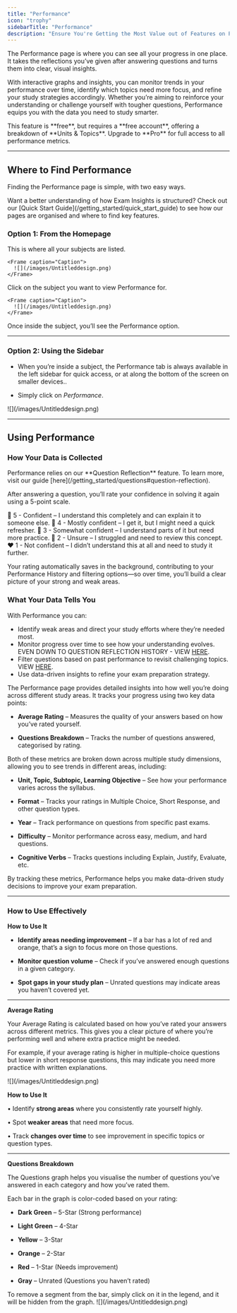 ```yaml
---
title: "Performance"
icon: "trophy"
sidebarTitle: "Performance"
description: "Ensure You're Getting the Most Value out of Features on Performance"
---
```


The Performance page is where you can see all your progress in one place. It takes the reflections you’ve given after answering questions and turns them into clear, visual insights. 

With interactive graphs and insights, you can monitor trends in your performance over time, identify which topics need more focus, and refine your study strategies accordingly. Whether you’re aiming to reinforce your understanding or challenge yourself with tougher questions, Performance equips you with the data you need to study smarter.

<Note>
  This feature is **free**, but requires a **free account**, offering a breakdown of **Units & Topics**. Upgrade to **Pro** for full access to all performance metrics.  
</Note>

***

## Where to Find Performance

Finding the Performance page is simple, with two easy ways.

<Tip>
  Want a better understanding of how Exam Insights is structured? Check out our [Quick Start Guide](/getting_started/quick_start_guide) to see how our pages are organised and where to find key features.
</Tip>

### Option 1: From the Homepage

<Steps>
  <Step title="Go to your Homepage">
    This is where all your subjects are listed.

    <Frame caption="Caption">
      ![](/images/Untitleddesign.png)
    </Frame>
  </Step>

  <Step title="Select a Subject">
    Click on the subject you want to view Performance for.

    <Frame caption="Caption">
      ![](/images/Untitleddesign.png)
    </Frame>
  </Step>

  <Step title="Click Performance">
    Once inside the subject, you’ll see the Performance option.
  </Step>
</Steps>

***

### Option 2: Using the Sidebar

* When you’re inside a subject, the Performance tab is always available in the left sidebar for quick access, or at along the bottom of the screen on smaller devices..

* Simply click on *Performance*.

<Frame caption="Caption">
  ![](/images/Untitleddesign.png)
</Frame>

***

## Using Performance

### How Your Data is Collected

<Tip>
  Performance relies on our **Question Reflection** feature. To learn more, visit our guide [here](/getting_started/questions#question-reflection).  
</Tip>

After answering a question, you’ll rate your confidence in solving it again using a 5-point scale.

💚 5 - Confident – I understand this completely and can explain it to someone else.
💙 4 - Mostly confident – I get it, but I might need a quick refresher.
💛 3 - Somewhat confident – I understand parts of it but need more practice.
🧡 2 - Unsure – I struggled and need to review this concept.
❤️ 1 - Not confident – I didn’t understand this at all and need to study it further.

Your rating automatically saves in the background, contributing to your Performance History and filtering options—so over time, you’ll build a clear picture of your strong and weak areas.


### What Your Data Tells You

With Performance you can:

* Identify weak areas and direct your study efforts where they’re needed most.
* Monitor progress over time to see how your understanding evolves. EVEN DOWN TO QUESTION REFLECTION HISTORY - VIEW [HERE](/getting_started/questions#question-reflection).
* Filter questions based on past performance to revisit challenging topics. VIEW [HERE](/getting_started/questions#filtering-questions).
* Use data-driven insights to refine your exam preparation strategy. 



The Performance page provides detailed insights into how well you’re doing across different study areas. It tracks your progress using two key data points:

* **Average Rating** – Measures the quality of your answers based on how you’ve rated yourself.

* **Questions Breakdown** – Tracks the number of questions answered, categorised by rating.

Both of these metrics are broken down across multiple study dimensions, allowing you to see trends in different areas, including:

* **Unit, Topic, Subtopic, Learning Objective** – See how your performance varies across the syllabus.

* **Format** – Tracks your ratings in Multiple Choice, Short Response, and other question types.

* **Year** – Track performance on questions from specific past exams.

* **Difficulty** – Monitor performance across easy, medium, and hard questions.

* **Cognitive Verbs** – Tracks questions including Explain, Justify, Evaluate, etc.

By tracking these metrics, Performance helps you make data-driven study decisions to improve your exam preparation.

***


### How to Use Effectively

**How to Use It**

* **Identify areas needing improvement** – If a bar has a lot of red and orange, that’s a sign to focus more on those questions.

* **Monitor question volume** – Check if you’ve answered enough questions in a given category.

* **Spot gaps in your study plan** – Unrated questions may indicate areas you haven’t covered yet.

***

**Average Rating**

Your Average Rating is calculated based on how you’ve rated your answers across different metrics. This gives you a clear picture of where you’re performing well and where extra practice might be needed.

For example, if your average rating is higher in multiple-choice questions but lower in short response questions, this may indicate you need more practice with written explanations.

<Frame caption="Caption">
  ![](/images/Untitleddesign.png)
</Frame>

**How to Use It**

• Identify **strong areas** where you consistently rate yourself highly.

• Spot **weaker areas** that need more focus.

• Track **changes over time** to see improvement in specific topics or question types.

***

**Questions Breakdown**

The Questions graph helps you visualise the number of questions you’ve answered in each category and how you’ve rated them.

Each bar in the graph is color-coded based on your rating:

* **Dark Green** – 5-Star (Strong performance)

* **Light Green** – 4-Star

* **Yellow** – 3-Star

* **Orange** – 2-Star

* **Red** – 1-Star (Needs improvement)

* **Gray** – Unrated (Questions you haven’t rated)

<Tip>
  To remove a segment from the bar, simply click on it in the legend, and it will be hidden from the graph.
</Tip>

<Frame caption="Caption">
  ![](/images/Untitleddesign.png)
</Frame>